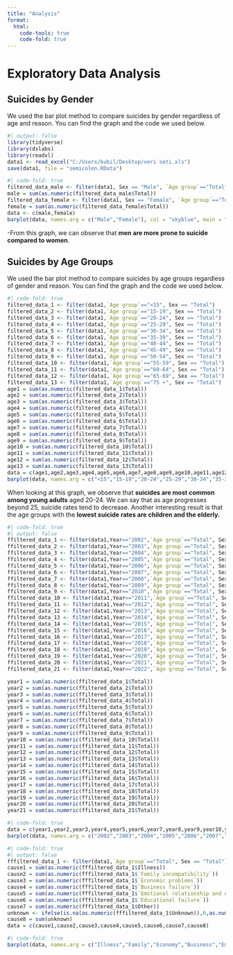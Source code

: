 ```yaml
---
title: "Analysis"
format:
  html:
    code-tools: true
    code-fold: true
---
```


# Exploratory Data Analysis

## **Suicides by Gender**

We used the bar plot method to compare suicides by gender regardless of age and reason. You can find the graph and the code we used below.

```r
#| output: false
library(tidyverse) 
library(dslabs)
library(readxl)
data1 <- read_excel("C:/Users/kubil/Desktop/veri seti.xls")
save(data1, file = "semicolon.RData")
```

```r
#| code-fold: true
filtered_data_male <- filter(data1, Sex == "Male", `Age group`=="Total")
male = sum(as.numeric(filtered_data_male$Total))
filtered_data_female <- filter(data1, Sex == "Female", `Age group`=="Total")
female = sum(as.numeric(filtered_data_female$Total))
data <- c(male,female)
barplot(data, names.arg = c("Male","Female"), col = "skyblue", main = "Number of Suicides by Gender", xlab = "Sex", ylab = "Total")
```

-From this graph, we can observe that **men are more prone to suicide compared to women**.

## **Suicides by Age Groups**

We used the bar plot method to compare suicides by age groups regardless of gender and reason. You can find the graph and the code we used below.

```r
#| code-fold: true
filtered_data_1 <- filter(data1,`Age group`=="<15", Sex == "Total")
filtered_data_2 <- filter(data1,`Age group`=="15-19", Sex == "Total")
filtered_data_3 <- filter(data1,`Age group`=="20-24", Sex == "Total")
filtered_data_4 <- filter(data1,`Age group`=="25-29", Sex == "Total")
filtered_data_5 <- filter(data1,`Age group`=="30-34", Sex == "Total")
filtered_data_6 <- filter(data1,`Age group`=="35-39", Sex == "Total")
filtered_data_7 <- filter(data1,`Age group`=="40-44", Sex == "Total")
filtered_data_8 <- filter(data1,`Age group`=="45-49", Sex == "Total")
filtered_data_9 <- filter(data1,`Age group`=="50-54", Sex == "Total")
filtered_data_10 <- filter(data1,`Age group`=="55-59", Sex == "Total")
filtered_data_11 <- filter(data1,`Age group`=="60-64", Sex == "Total")
filtered_data_12 <- filter(data1,`Age group`=="65-69", Sex == "Total")
filtered_data_13 <- filter(data1,`Age group`=="75 +", Sex == "Total")
age1 = sum(as.numeric(filtered_data_1$Total))
age2 = sum(as.numeric(filtered_data_2$Total))
age3 = sum(as.numeric(filtered_data_3$Total))
age4 = sum(as.numeric(filtered_data_4$Total))
age5 = sum(as.numeric(filtered_data_5$Total))
age6 = sum(as.numeric(filtered_data_6$Total))
age7 = sum(as.numeric(filtered_data_7$Total))
age8 = sum(as.numeric(filtered_data_8$Total))
age9 = sum(as.numeric(filtered_data_9$Total))
age10 = sum(as.numeric(filtered_data_10$Total))
age11 = sum(as.numeric(filtered_data_11$Total))
age12 = sum(as.numeric(filtered_data_12$Total))
age13 = sum(as.numeric(filtered_data_13$Total))
data = c(age1,age2,age3,age4,age5,age6,age7,age8,age9,age10,age11,age12,age13)
barplot(data, names.arg = c("<15","15-19","20-24","25-29","30-34","35-39","40-44","45-49","50-54","55-59","60-64","65-69","75 +"), col = "red", main = "Number of Suicides by Age Group", xlab = "Age Group", ylab = "Total")
```

When looking at this graph, we observe that **suicides are most common among young adults** aged 20-24. We can say that as age progresses beyond 25, suicide rates tend to decrease. Another interesting result is that the age groups with the **lowest suicide rates are children and the elderly.**

```r
#| code-fold: true
#| output: false
ffiltered_data_1 <- filter(data1,Year=="2002",`Age group`=="Total", Sex == "Total")
ffiltered_data_2 <- filter(data1,Year=="2003",`Age group`=="Total", Sex == "Total")
ffiltered_data_3 <- filter(data1,Year=="2004",`Age group`=="Total", Sex == "Total")
ffiltered_data_4 <- filter(data1,Year=="2005",`Age group`=="Total", Sex == "Total")
ffiltered_data_5 <- filter(data1,Year=="2006",`Age group`=="Total", Sex == "Total")
ffiltered_data_6 <- filter(data1,Year=="2007",`Age group`=="Total", Sex == "Total")
ffiltered_data_7 <- filter(data1,Year=="2008",`Age group`=="Total", Sex == "Total")
ffiltered_data_8 <- filter(data1,Year=="2009",`Age group`=="Total", Sex == "Total")
ffiltered_data_9 <- filter(data1,Year=="2010",`Age group`=="Total", Sex == "Total")
ffiltered_data_10 <- filter(data1,Year=="2011",`Age group`=="Total", Sex == "Total")
ffiltered_data_11 <- filter(data1,Year=="2012",`Age group`=="Total", Sex == "Total")
ffiltered_data_12 <- filter(data1,Year=="2013",`Age group`=="Total", Sex == "Total")
ffiltered_data_13 <- filter(data1,Year=="2014",`Age group`=="Total", Sex == "Total")
ffiltered_data_14 <- filter(data1,Year=="2015",`Age group`=="Total", Sex == "Total")
ffiltered_data_15 <- filter(data1,Year=="2016",`Age group`=="Total", Sex == "Total")
ffiltered_data_16 <- filter(data1,Year=="2017",`Age group`=="Total", Sex == "Total")
ffiltered_data_17 <- filter(data1,Year=="2018",`Age group`=="Total", Sex == "Total")
ffiltered_data_18 <- filter(data1,Year=="2019",`Age group`=="Total", Sex == "Total")
ffiltered_data_19 <- filter(data1,Year=="2020",`Age group`=="Total", Sex == "Total")
ffiltered_data_20 <- filter(data1,Year=="2021",`Age group`=="Total", Sex == "Total")
ffiltered_data_21 <- filter(data1,Year=="2022",`Age group`=="Total", Sex == "Total")

year1 = sum(as.numeric(ffiltered_data_1$Total))
year2 = sum(as.numeric(ffiltered_data_2$Total))
year3 = sum(as.numeric(ffiltered_data_3$Total))
year4 = sum(as.numeric(ffiltered_data_4$Total))
year5 = sum(as.numeric(ffiltered_data_5$Total))
year6 = sum(as.numeric(ffiltered_data_6$Total))
year7 = sum(as.numeric(ffiltered_data_7$Total))
year8 = sum(as.numeric(ffiltered_data_8$Total))
year9 = sum(as.numeric(ffiltered_data_9$Total))
year10 = sum(as.numeric(ffiltered_data_10$Total))
year11 = sum(as.numeric(ffiltered_data_11$Total))
year12 = sum(as.numeric(ffiltered_data_12$Total))
year13 = sum(as.numeric(ffiltered_data_13$Total))
year14 = sum(as.numeric(ffiltered_data_14$Total))
year15 = sum(as.numeric(ffiltered_data_15$Total))
year16 = sum(as.numeric(ffiltered_data_16$Total))
year17 = sum(as.numeric(ffiltered_data_17$Total))
year18 = sum(as.numeric(ffiltered_data_18$Total))
year19 = sum(as.numeric(ffiltered_data_19$Total))
year20 = sum(as.numeric(ffiltered_data_20$Total))
year21 = sum(as.numeric(ffiltered_data_21$Total))
```

```r
#| code-fold: true
data = c(year1,year2,year3,year4,year5,year6,year7,year8,year9,year10,year11,year12,year13,year14,year15,year16,year17,year18,year19,year20,year21)
barplot(data, names.arg = c("2002","2003","2004","2005","2006","2007","2008","2009","2010","2011","2012","2013","2014","2015","2016","2017","2018","2019","2020","2021","2022"), col = "yellow", main = "Number of Suicides by Year", xlab = "Year", ylab = "Total")
```

```r
#| code-fold: true
#| output: false
fffiltered_data_1 <- filter(data1,`Age group`=="Total", Sex == "Total")
cause1 = sum(as.numeric(fffiltered_data_1$Illness))
cause2 = sum(as.numeric(fffiltered_data_1$`Family incompatibility`))
cause3 = sum(as.numeric(fffiltered_data_1$`Economic problems`))
cause4 = sum(as.numeric(fffiltered_data_1$`Business failure`))
cause5 = sum(as.numeric(fffiltered_data_1$`Emotional relationship and not marrying the person wanted`))
cause6 = sum(as.numeric(fffiltered_data_1$`Educational failure`))
cause7 = sum(as.numeric(fffiltered_data_1$Other))
unknown <- ifelse(is.na(as.numeric(fffiltered_data_1$Unknown)),0,as.numeric(fffiltered_data_1$Unknown))
cause8 = sum(unknown)
data = c(cause1,cause2,cause3,cause4,cause5,cause6,cause7,cause8)
```

```r
#| code-fold: true
barplot(data, names.arg = c("Illness","Family","Economy","Business","Emotional","Educational","Other","Unknown"), col = "brown", main = "Number of Suicides by Reason", xlab = "Suicide Reason", ylab = "Total",cex.names=0.72)
```
